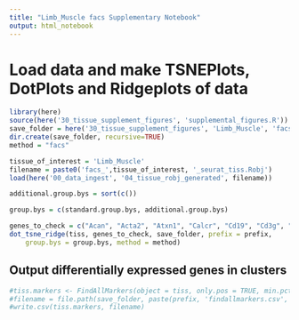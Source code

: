 ```yaml
---
title: "Limb_Muscle facs Supplementary Notebook"
output: html_notebook
---
```


# Load data and make TSNEPlots, DotPlots and Ridgeplots of data

```r
library(here)
source(here('30_tissue_supplement_figures', 'supplemental_figures.R'))
save_folder = here('30_tissue_supplement_figures', 'Limb_Muscle', 'facs')
dir.create(save_folder, recursive=TRUE)
method = "facs"

tissue_of_interest = 'Limb_Muscle'
filename = paste0('facs_',tissue_of_interest, '_seurat_tiss.Robj')
load(here('00_data_ingest', '04_tissue_robj_generated', filename))

additional.group.bys = sort(c())

group.bys = c(standard.group.bys, additional.group.bys)

genes_to_check = c("Acan", "Acta2", "Atxn1", "Calcr", "Cd19", "Cd3g", "Cd4", "Cd8a", "Chad", "Chodl", "Itgam", "Myf5", "Myod1", "Pax7", "Pdgfra", "Pecam1", "Ptprc", "Sox9", "Vcam1")
dot_tsne_ridge(tiss, genes_to_check, save_folder, prefix = prefix,
    group.bys = group.bys, method = method)
```

## Output differentially expressed genes in clusters

```r
#tiss.markers <- FindAllMarkers(object = tiss, only.pos = TRUE, min.pct = 0.25, thresh.use = 0.25)
#filename = file.path(save_folder, paste(prefix, 'findallmarkers.csv', sep='_'))
#write.csv(tiss.markers, filename)
```

